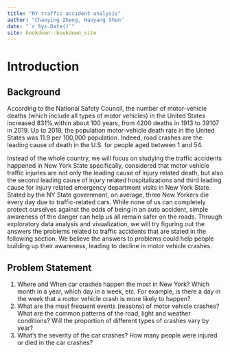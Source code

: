 ```yaml
--- 
title: "NY traffic accident analysis"
author: "Chaoying Zheng, Haoyang Shen"
date: "`r Sys.Date()`"
site: bookdown::bookdown_site
---
```


# Introduction


## Background
According to the National Safety Council, the number of motor-vehicle deaths (which include all types of motor vehicles) in the United States increased 831% within about 100 years, from 4200 deaths in 1913 to 39107 in 2019. Up to 2019, the population motor-vehicle death rate in the United States was 11.9 per 100,000 population. Indeed, road crashes are the leading cause of death in the U.S. for people aged between 1 and 54. <br>

Instead of the whole country, we will focus on studying the traffic accidents happened in New York State specifically, considered that motor vehicle traffic injuries are not only the leading cause of injury related death, but also the second leading cause of injury related hospitalizations and third leading cause for injury related emergency department visits in New York State. Stated by the NY State government, on average, three New Yorkers die every day due to traffic-related cars. While none of us can completely protect ourselves against the odds of being in an auto accident, simple awareness of the danger can help us all remain safer on the roads. Through exploratory data analysis and visualization, we will try figuring out the answers the problems related to traffic accidents that are stated in the following section. We believe the answers to problems could help people building up their awareness, leading to decline in motor vehicle crashes.  


## Problem Statement

1. Where and When car crashes happen the most in New York? Which month in a year, which day in a week, etc. For example, is there a day in the week that a motor vehicle crash is more likely to happen? 
2. What are the most frequent events (reasons) of motor vehicle crashes? What are the common patterns of the road, light and weather conditions? Will the proportion of different types of crashes vary by year? 
3. What’s the severity of the car crashes? How many people were injured or died in the car crashes? 


